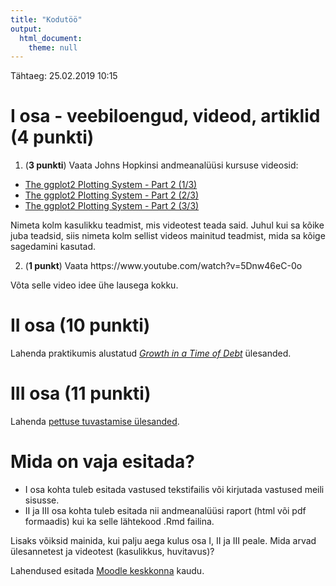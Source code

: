 ```yaml
---
title: "Kodutöö"
output: 
  html_document:
    theme: null
---
```


Tähtaeg: 25.02.2019 10:15

# I osa - veebiloengud, videod, artiklid (4 punkti)
1. (**3 punkti**) Vaata Johns Hopkinsi andmeanalüüsi kursuse videosid:

* [The ggplot2 Plotting System - Part 2 (1/3)](https://www.youtube.com/watch?v=zLwrYvH2Hg0&list=PLjTlxb-wKvXPhZ7tQwlROtFjorSj9tUyZ&index=13)
* [The ggplot2 Plotting System - Part 2 (2/3)](https://www.youtube.com/watch?v=Z3WP_Up8b5I&list=PLjTlxb-wKvXPhZ7tQwlROtFjorSj9tUyZ&index=14)
* [The ggplot2 Plotting System - Part 2 (3/3)](https://www.youtube.com/watch?v=gU8w0gjSx40&list=PLjTlxb-wKvXPhZ7tQwlROtFjorSj9tUyZ&index=15)

Nimeta kolm kasulikku teadmist, mis videotest teada said. Juhul kui sa kõike juba teadsid, siis nimeta kolm sellist videos mainitud teadmist, mida sa kõige sagedamini kasutad.

2. (**1 punkt**) Vaata https://www.youtube.com/watch?v=5Dnw46eC-0o

Võta selle video idee ühe lausega kokku.

# II osa (10 punkti)

Lahenda praktikumis alustatud [*Growth in a Time of Debt*](../praktikum2_riigivolg) ülesanded.

# III osa (11 punkti)

Lahenda [pettuse tuvastamise ülesanded](../praktikum2_pettus). 

# Mida on vaja esitada?

* I osa kohta tuleb esitada vastused tekstifailis või kirjutada vastused meili sisusse. 
* II ja III osa kohta tuleb esitada nii andmeanalüüsi raport (html või pdf formaadis) kui ka selle lähtekood .Rmd failina.

Lisaks võiksid mainida, kui palju aega kulus osa I, II ja III peale. Mida arvad ülesannetest ja videotest (kasulikkus, huvitavus)?


Lahendused esitada [Moodle keskkonna](https://moodle.ut.ee/course/view.php?id=8013#section-1) kaudu.

